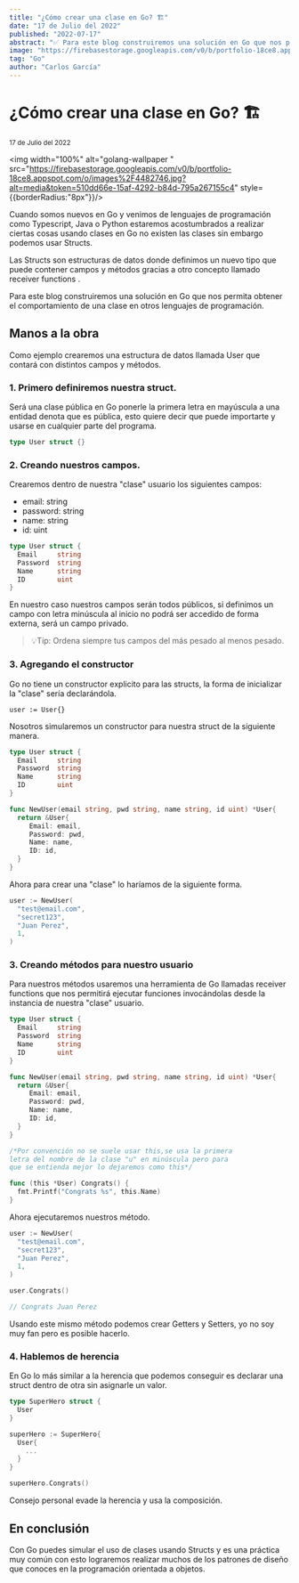 ```yaml
---
title: "¿Cómo crear una clase en Go? 🏗"
date: "17 de Julio del 2022"
published: "2022-07-17"
abstract: "✅ Para este blog construiremos una solución en Go que nos permita obtener el comportamiento de una clase en otros lenguajes de programación. 🚀"
image: "https://firebasestorage.googleapis.com/v0/b/portfolio-18ce8.appspot.com/o/images%2F4482746.jpg?alt=media&token=510dd66e-15af-4292-b84d-795a267155c4"
tag: "Go"
author: "Carlos García"
---
```


# ¿Cómo crear una clase en Go? 🏗

<small>17 de Julio del 2022</small> <EditPost path="como-crear-clase-go" />

<img width="100%" alt="golang-wallpaper " src="https://firebasestorage.googleapis.com/v0/b/portfolio-18ce8.appspot.com/o/images%2F4482746.jpg?alt=media&token=510dd66e-15af-4292-b84d-795a267155c4" style={{borderRadius:"8px"}}/>

Cuando somos nuevos en Go y venimos de lenguajes de programación como Typescript, Java o Python estaremos acostumbrados a realizar ciertas cosas usando clases en Go no existen las clases sin embargo podemos usar Structs.

Las Structs son estructuras de datos donde definimos un nuevo tipo que puede contener campos y métodos gracias a otro concepto llamado receiver functions .

Para este blog construiremos una solución en Go que nos permita obtener el comportamiento de una clase en otros lenguajes de programación.

## Manos a la obra 

Como ejemplo crearemos una estructura de datos llamada User que contará con distintos campos y métodos.

### 1. Primero definiremos nuestra struct.

Será una clase pública en Go ponerle la primera letra en mayúscula a una entidad denota que es pública, esto quiere decir que puede importarte y usarse en cualquier parte del programa.

```go
type User struct {}
```

### 2. Creando nuestros campos.

Crearemos dentro de nuestra "clase" usuario los siguientes campos:

- email: string
- password: string
- name: string 
- id: uint

```go
type User struct {
  Email     string
  Password  string
  Name      string 
  ID        uint
}
```

En nuestro caso nuestros campos serán todos públicos, si definimos un campo con letra minúscula al inicio no podrá ser accedido de forma externa, será un campo privado.

>  💡Tip: Ordena siempre tus campos del más pesado al menos pesado.

### 3. Agregando el constructor

Go no tiene un constructor explicito para las structs, la forma de inicializar la "clase" sería declarándola.

```
user := User{}
```

Nosotros simularemos un constructor para nuestra struct de la siguiente manera.

```go
type User struct {
  Email     string
  Password  string
  Name      string 
  ID        uint
}

func NewUser(email string, pwd string, name string, id uint) *User{
  return &User{
     Email: email,
     Password: pwd,
     Name: name,
     ID: id,
  }
}
```

Ahora para crear una "clase" lo haríamos de la siguiente forma.

```go
user := NewUser(
  "test@email.com",
  "secret123",
  "Juan Perez",
  1,
)
```

###  3. Creando métodos para nuestro usuario 

Para nuestros métodos usaremos una herramienta de Go llamadas receiver functions que nos permitirá ejecutar funciones invocándolas desde la instancia de nuestra "clase" usuario.

```go
type User struct {
  Email     string
  Password  string
  Name      string 
  ID        uint
}

func NewUser(email string, pwd string, name string, id uint) *User{
  return &User{
     Email: email,
     Password: pwd,
     Name: name,
     ID: id,
  }
}

/*Por convención no se suele usar this,se usa la primera 
letra del nombre de la clase "u" en minúscula pero para 
que se entienda mejor lo dejaremos como this*/

func (this *User) Congrats() {
  fmt.Printf("Congrats %s", this.Name)
}
```

Ahora ejecutaremos nuestros método.

```go
user := NewUser(
  "test@email.com",
  "secret123",
  "Juan Perez",
  1,
)

user.Congrats()

// Congrats Juan Perez
```

Usando este mismo método podemos crear Getters y Setters, yo no soy muy fan pero es posible hacerlo.

### 4. Hablemos de herencia

En Go lo más similar a la herencia que podemos conseguir es declarar una struct dentro de otra sin asignarle un valor.

```go
type SuperHero struct {
  User
}

superHero := SuperHero{
  User{
    ...
  }
}

superHero.Congrats()
```

Consejo personal evade la herencia y usa la composición.

## En conclusión 
Con Go puedes simular el uso de clases usando Structs y es una práctica muy común con esto lograremos realizar muchos de los patrones de diseño que conoces en la programación orientada a objetos.
